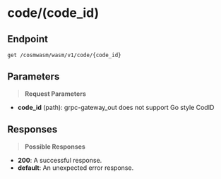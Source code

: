 # code/(code_id)

## Endpoint
```http
get /cosmwasm/wasm/v1/code/{code_id}
```

## Parameters
> **Request Parameters**

- **code_id** (path): grpc-gateway_out does not support Go style CodID

## Responses
> **Possible Responses**

- **200**: A successful response.
- **default**: An unexpected error response.

